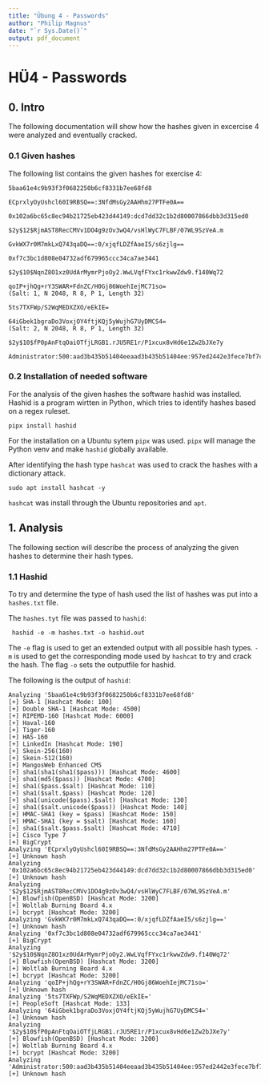 ```yaml
---
title: "Übung 4 - Passwords"
author: "Philip Magnus"
date: "`r Sys.Date()`"
output: pdf_document
---
```


# HÜ4 - Passwords

## 0. Intro
The following documentation will show how the hashes given in excercise 4 were analyzed and eventually cracked.

### 0.1 Given hashes

The following list contains the given hashes for exercise 4:

```
5baa61e4c9b93f3f0682250b6cf8331b7ee68fd8

ECprxlyOyUshcl60I9RBSQ==:3NfdMsGy2AAHhm27PTFe0A==

0x102a6bc65c8ec94b21725eb423d44149:dcd7dd32c1b2d80007866dbb3d315ed0

$2y$12$RjmAST8RecCMVv1DO4g9zOv3wQ4/vsHlWyC7FLBF/07WL9SzVeA.m

GvkWX7r0M7mkLxQ743qaDQ==:0/xjqfLDZfAaeI5/s6zjlg==

0xf7c3bc1d808e04732adf679965ccc34ca7ae3441

$2y$10$NqnZ8O1xz0UdArMymrPjoOy2.WwLVqfFYxc1rkwwZdw9.f140Wq72

qoIP+jhQg+rY3SWAR+FdnZC/H0Gj86WoehIejMC71so=
(Salt: 1, N 2048, R 8, P 1, Length 32)
 
5ts7TXFWp/S2WqMEDXZXO/eEkIE=

64iGbek1bgraDo3VoxjOY4ftjKQj5yWujhG7UyDMCS4=
(Salt: 2, N 2048, R 8, P 1, Length 32)

$2y$10$fP0pAnFtqOaiOTfjLRGB1.rJU5RE1r/P1xcux8vHd6e1Zw2bJXe7y

Administrator:500:aad3b435b51404eeaad3b435b51404ee:957ed2442e3fece7bf7cfe1417115710:::
```

### 0.2 Installation of needed software

For the analysis of the given hashes the software hashid was installed. Hashid is a program wirtten in Python, which tries to identify hashes based on a regex ruleset.

```shell=bash
pipx install hashid
```

For the installation on a Ubuntu sytem `pipx` was used. `pipx` will manage the Python venv and make `hashid` globally available.

After identifying the hash type `hashcat` was used to crack the hashes with a dictionary attack.

```shell=bash
sudo apt install hashcat -y
```

`hashcat` was install through the Ubuntu repositories and `apt`.

## 1. Analysis

The following section will describe the process of analyzing the given hashes to determine their hash types.

### 1.1 Hashid

To try and determine the type of hash used the list of hashes was put into a `hashes.txt` file. 

The `hashes.tyt` file was passed to `hashid`:

```shell=bash
 hashid -e -m hashes.txt -o hashid.out
```

The `-e` flag is used to get an extended output with all possible hash types. `-m` is used to get the corresponding mode used by `hashcat` to try and crack the hash. The flag `-o` sets the outputfile for hashid.

The following is the output of `hashid`:

```
Analyzing '5baa61e4c9b93f3f0682250b6cf8331b7ee68fd8'
[+] SHA-1 [Hashcat Mode: 100]
[+] Double SHA-1 [Hashcat Mode: 4500]
[+] RIPEMD-160 [Hashcat Mode: 6000]
[+] Haval-160
[+] Tiger-160
[+] HAS-160
[+] LinkedIn [Hashcat Mode: 190]
[+] Skein-256(160)
[+] Skein-512(160)
[+] MangosWeb Enhanced CMS
[+] sha1(sha1(sha1($pass))) [Hashcat Mode: 4600]
[+] sha1(md5($pass)) [Hashcat Mode: 4700]
[+] sha1($pass.$salt) [Hashcat Mode: 110]
[+] sha1($salt.$pass) [Hashcat Mode: 120]
[+] sha1(unicode($pass).$salt) [Hashcat Mode: 130]
[+] sha1($salt.unicode($pass)) [Hashcat Mode: 140]
[+] HMAC-SHA1 (key = $pass) [Hashcat Mode: 150]
[+] HMAC-SHA1 (key = $salt) [Hashcat Mode: 160]
[+] sha1($salt.$pass.$salt) [Hashcat Mode: 4710]
[+] Cisco Type 7
[+] BigCrypt
Analyzing 'ECprxlyOyUshcl60I9RBSQ==:3NfdMsGy2AAHhm27PTFe0A=='
[+] Unknown hash
Analyzing '0x102a6bc65c8ec94b21725eb423d44149:dcd7dd32c1b2d80007866dbb3d315ed0'
[+] Unknown hash
Analyzing '$2y$12$RjmAST8RecCMVv1DO4g9zOv3wQ4/vsHlWyC7FLBF/07WL9SzVeA.m'
[+] Blowfish(OpenBSD) [Hashcat Mode: 3200]
[+] Woltlab Burning Board 4.x
[+] bcrypt [Hashcat Mode: 3200]
Analyzing 'GvkWX7r0M7mkLxQ743qaDQ==:0/xjqfLDZfAaeI5/s6zjlg=='
[+] Unknown hash
Analyzing '0xf7c3bc1d808e04732adf679965ccc34ca7ae3441'
[+] BigCrypt
Analyzing '$2y$10$NqnZ8O1xz0UdArMymrPjoOy2.WwLVqfFYxc1rkwwZdw9.f140Wq72'
[+] Blowfish(OpenBSD) [Hashcat Mode: 3200]
[+] Woltlab Burning Board 4.x
[+] bcrypt [Hashcat Mode: 3200]
Analyzing 'qoIP+jhQg+rY3SWAR+FdnZC/H0Gj86WoehIejMC71so='
[+] Unknown hash
Analyzing '5ts7TXFWp/S2WqMEDXZXO/eEkIE='
[+] PeopleSoft [Hashcat Mode: 133]
Analyzing '64iGbek1bgraDo3VoxjOY4ftjKQj5yWujhG7UyDMCS4='
[+] Unknown hash
Analyzing '$2y$10$fP0pAnFtqOaiOTfjLRGB1.rJU5RE1r/P1xcux8vHd6e1Zw2bJXe7y'
[+] Blowfish(OpenBSD) [Hashcat Mode: 3200]
[+] Woltlab Burning Board 4.x
[+] bcrypt [Hashcat Mode: 3200]
Analyzing 'Administrator:500:aad3b435b51404eeaad3b435b51404ee:957ed2442e3fece7bf7cfe1417115710:::'
[+] Unknown hash
```